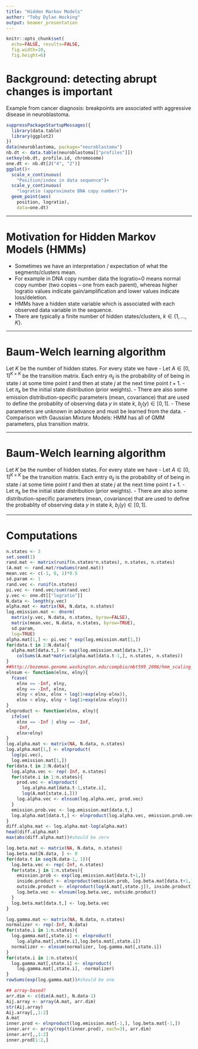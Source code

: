 ```yaml
---
title: "Hidden Markov Models"
author: "Toby Dylan Hocking"
output: beamer_presentation
---
```


```r
knitr::opts_chunk$set(
  echo=FALSE, results=FALSE,
  fig.width=10,
  fig.height=6)
```

# Background: detecting abrupt changes is important 

Example from cancer diagnosis: breakpoints are associated with
aggressive disease in neuroblastoma.

```r
suppressPackageStartupMessages({
  library(data.table)
  library(ggplot2)
})
data(neuroblastoma, package="neuroblastoma")
nb.dt <- data.table(neuroblastoma[["profiles"]])
setkey(nb.dt, profile.id, chromosome)
one.dt <- nb.dt[J("4", "2")]
ggplot()+
  scale_x_continuous(
    "Position/index in data sequence")+
  scale_y_continuous(
    "logratio (approximate DNA copy number)")+
  geom_point(aes(
    position, logratio),
    data=one.dt)
```

---

# Motivation for Hidden Markov Models (HMMs)

- Sometimes we have an interpretation / expectation of what the
  segments/clusters mean.
- For example in DNA copy number data the logratio=0 means normal copy
  number (two copies -- one from each parent), whereas higher logratio
  values indicate gain/amplification and lower values indicate
  loss/deletion.
- HMMs have a hidden state variable which is associated with each
  observed data variable in the sequence.
- There are typically a finite number of hidden states/clusters,
  $k\in\{1,\dots,K\}$.

---

# Baum-Welch learning algorithm

Let $K$ be the number of hidden states. For every state we have
- Let $A\in\mathbb [0,1]^{K\times K}$ be the transition matrix. Each
  entry $a_{ij}$ is the probability of of being in state $i$ at some
  time point $t$ and then at state $j$ at the next time point $t+1$.
- Let $\pi_k$ be the initial state distribution (prior weights). 
- There are also some emission distribution-specific parameters (mean,
  covariance) that are used to define the probablity of observing data
  $y$ in state $k$, $b_j(y)\in[0,1]$.
- These parameters are unknown in advance and must be learned from the
  data.
- Comparison with Gaussian Mixture Models: HMM has all of GMM
  parameters, plus transition matrix.

---

# Baum-Welch learning algorithm

Let $K$ be the number of hidden states. For every state we have
- Let $A\in\mathbb [0,1]^{K\times K}$ be the transition matrix. Each
  entry $a_{ij}$ is the probability of of being in state $i$ at some
  time point $t$ and then at state $j$ at the next time point $t+1$.
- Let $\pi_k$ be the initial state distribution (prior weights). 
- There are also some distribution-specific parameters (mean,
  covariance) that are used to define the probablity of observing data
  $y$ in state $k$, $b_j(y)\in[0,1]$.

---

# Computations

```r
n.states <- 3
set.seed(1)
rand.mat <- matrix(runif(n.states*n.states), n.states, n.states)
(A.mat <- rand.mat/rowSums(rand.mat))
mean.vec <- c(-1, 0, 1)*0.5
sd.param <- 1
rand.vec <- runif(n.states)
pi.vec <- rand.vec/sum(rand.vec)
y.vec <- one.dt[["logratio"]]
N.data <- length(y.vec)
alpha.mat <- matrix(NA, N.data, n.states)
log.emission.mat <- dnorm(
  matrix(y.vec, N.data, n.states, byrow=FALSE),
  matrix(mean.vec, N.data, n.states, byrow=TRUE),
  sd.param,
  log=TRUE)
alpha.mat[1,] <- pi.vec * exp(log.emission.mat[1,])
for(data.t in 2:N.data){
  alpha.mat[data.t,] <- exp(log.emission.mat[data.t,])*
    colSums(A.mat*matrix(alpha.mat[data.t-1,], n.states, n.states))
}
##http://bozeman.genome.washington.edu/compbio/mbt599_2006/hmm_scaling_revised.pdf
elnsum <- function(elnx, elny){
  fcase(
    elnx == -Inf, elny,
    elny == -Inf, elnx,
    elny < elnx, elnx + log(1+exp(elny-elnx)),
    elnx < elny, elny + log(1+exp(elnx-elny)))
}
elnproduct <- function(elnx, elny){
  ifelse(
    elnx == -Inf | elny == -Inf,
    -Inf,
    elnx+elny)
}
log.alpha.mat <- matrix(NA, N.data, n.states)
log.alpha.mat[1,] <- elnproduct(
  log(pi.vec),
  log.emission.mat[1,])
for(data.t in 2:N.data){
  log.alpha.vec <- rep(-Inf, n.states)
  for(state.i in 1:n.states){
    prod.vec <- elnproduct(
      log.alpha.mat[data.t-1,state.i],
      log(A.mat[state.i,]))
    log.alpha.vec <- elnsum(log.alpha.vec, prod.vec)
  }
  emission.prob.vec <- log.emission.mat[data.t,]
  log.alpha.mat[data.t,] <- elnproduct(log.alpha.vec, emission.prob.vec)
}
diff.alpha.mat <- log.alpha.mat-log(alpha.mat)
head(diff.alpha.mat)
max(abs(diff.alpha.mat))#should be zero

log.beta.mat <- matrix(NA, N.data, n.states)
log.beta.mat[N.data, ] <- 0
for(data.t in seq(N.data-1, 1)){
  log.beta.vec <- rep(-Inf, n.states)
  for(state.j in 1:n.states){
    emission.prob <- exp(log.emission.mat[data.t+1,])
    inside.product <- elnproduct(emission.prob, log.beta.mat[data.t+1,])
    outside.product <- elnproduct(log(A.mat[,state.j]), inside.product)
    log.beta.vec <- elnsum(log.beta.vec, outside.product)
  }
  log.beta.mat[data.t,] <- log.beta.vec
}

log.gamma.mat <- matrix(NA, N.data, n.states)
normalizer <- rep(-Inf, N.data)
for(state.i in 1:n.states){
  log.gamma.mat[,state.i] <- elnproduct(
    log.alpha.mat[,state.i],log.beta.mat[,state.i])
  normalizer <- elnsum(normalizer, log.gamma.mat[,state.i])
}
for(state.i in 1:n.states){
  log.gamma.mat[,state.i] <- elnproduct(
    log.gamma.mat[,state.i], -normalizer)
}
rowSums(exp(log.gamma.mat))#should be one

## array-based?
arr.dim <- c(dim(A.mat), N.data-1)
Aij.array <- array(A.mat, arr.dim)
str(Aij.array)
Aij.array[,,1:2]
A.mat
inner.prod <- elnproduct(log.emission.mat[-1,], log.beta.mat[-1,])
inner.arr <- array(rep(t(inner.prod), each=3), arr.dim)
inner.arr[,,1:2]
inner.prod[1:2,]
```
